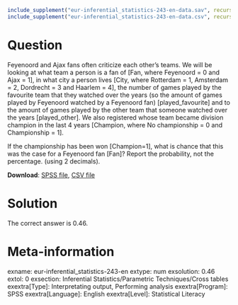 ```{r, echo = FALSE, results = "hide"}
include_supplement("eur-inferential_statistics-243-en-data.sav", recursive = TRUE)
include_supplement("eur-inferential_statistics-243-en-data.csv", recursive = TRUE)
```
Question
========
Feyenoord and Ajax fans often criticize each other's teams. We will be looking at what team a person is a fan of [Fan, where Feyenoord = 0 and Ajax = 1], in what city a person lives [City, where Rotterdam = 1, Amsterdam = 2, Dordrecht = 3 and Haarlem = 4], the number of games played by the favourite team that they watched over the years (so the amount of games played by Feyenoord watched by a Feyenoord fan) [played_favourite] and to the amount of games played by the other team that someone watched over the years [played_other]. We also registered whose team became division champion in the last 4 years [Champion, where No championship = 0 and Championship = 1].

If the championship has been won [Champion=1], what is chance that this was the case for a Feyenoord fan [Fan]? Report the probability, not the percentage. (using 2 decimals).

**Download**: [SPSS file](inferential_statistics-243-en-data.sav), [CSV file](inferential_statistics-243-en-data.csv)


Solution
========
The correct answer is 0.46.


Meta-information
================
exname: eur-inferential_statistics-243-en
extype: num
exsolution: 0.46
extol: 0
exsection: Inferential Statistics/Parametric Techniques/Cross tables
exextra[Type]: Interpretating output, Performing analysis
exextra[Program]: SPSS
exextra[Language]: English
exextra[Level]: Statistical Literacy